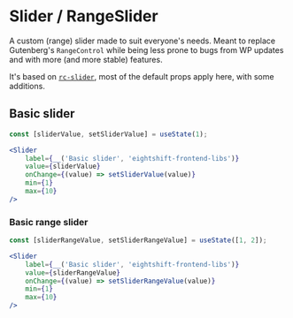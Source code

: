 
<Meta of={ComponentData} name='About' />

# Slider / RangeSlider

A custom (range) slider made to suit everyone's needs. Meant to replace Gutenberg's `RangeControl` while being less prone to bugs from WP updates and with more (and more stable) features.

It's based on [`rc-slider`](https://slider-react-component.vercel.app/), most of the default props apply here, with some additions.

## Basic slider

```jsx
const [sliderValue, setSliderValue] = useState(1);

<Slider
	label={__('Basic slider', 'eightshift-frontend-libs')}
	value={sliderValue}
	onChange={(value) => setSliderValue(value)}
	min={1}
	max={10}
/>
```

### Basic range slider
```jsx
const [sliderRangeValue, setSliderRangeValue] = useState([1, 2]);

<Slider
	label={__('Basic slider', 'eightshift-frontend-libs')}
	value={sliderRangeValue}
	onChange={(value) => setSliderRangeValue(value)}
	min={1}
	max={10}
/>
```
